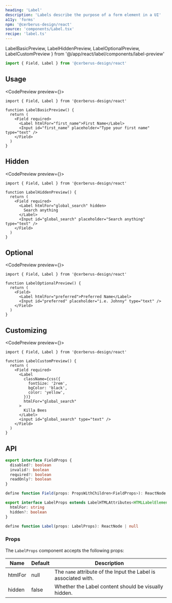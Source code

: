 ```yaml
---
heading: 'Label'
description: 'Labels describe the purpose of a form element in a UI'
a11y: 'forms'
npm: '@cerberus-design/react'
source: 'components/Label.tsx'
recipe: 'label.ts'
---
```


  LabelBasicPreview,
  LabelHiddenPreview,
  LabelOptionalPreview,
  LabelCustomPreview
} from '@/app/react/label/components/label-preview'

```ts
import { Field, Label } from '@cerberus-design/react'
```

## Usage

<CodePreview preview={<LabelBasicPreview />}>
```tsx title="first-name-input.tsx" {5,6}
import { Field, Label } from '@cerberus-design/react'

function LabelBasicPreview() {
  return (
    <Field required>
      <Label htmlFor="first_name">First Name</Label>
      <Input id="first_name" placeholder="Type your first name" type="text" />
    </Field>
  )
}
```
</CodePreview>

## Hidden

<CodePreview preview={<LabelHiddenPreview />}>
```tsx title="search-input.tsx" {6}
import { Field, Label } from '@cerberus-design/react'

function LabelHiddenPreview() {
  return (
    <Field required>
      <Label htmlFor="global_search" hidden>
        Search anything
      </Label>
      <Input id="global_search" placeholder="Search anything" type="text" />
    </Field>
  )
}
```
</CodePreview>

## Optional

<CodePreview preview={<LabelOptionalPreview />}>
```tsx title="search-input.tsx" {5}
import { Field, Label } from '@cerberus-design/react'

function LabelOptionalPreview() {
  return (
    <Field>
      <Label htmlFor="preferred">Preferred Name</Label>
      <Input id="preferred" placeholder="i.e. Johnny" type="text" />
    </Field>
  )
}
```
</CodePreview>

## Customizing

<CodePreview preview={<LabelCustomPreview />}>
```tsx title="search-input.tsx"
import { Field, Label } from '@cerberus-design/react'

function LabelCustomPreview() {
  return (
    <Field required>
      <Label
        className={css({
          fontSize: '2rem',
          bgColor: 'black',
          color: 'yellow',
        })}
        htmlFor="global_search"
      >
        Killa Bees
      </Label>
      <input id="global_search" type="text" />
    </Field>
  )
}

```
</CodePreview>

## API

<NoteAdmonition description="The Label component must be used within a Field provider." />

```ts showLineNumbers=false
export interface FieldProps {
  disabled?: boolean
  invalid?: boolean
  required?: boolean
  readOnly?: boolean
}

define function Field(props: PropsWithChildren<FieldProps>): ReactNode | null
```

```ts showLineNumbers=false
export interface LabelProps extends LabelHTMLAttributes<HTMLLabelElement> {
  htmlFor: string
  hidden?: boolean
}

define function Label(props: LabelProps): ReactNode | null
```

### Props

The `LabelProps` component accepts the following props:

| Name     | Default | Description                                                   |
| -------- | ------- | ------------------------------------------------------------- |
| htmlFor     | null   | The `name` attribute of the Input the Label is associated with. |
| hidden   | false   | Whether the Label content should be visually hidden.                 |
